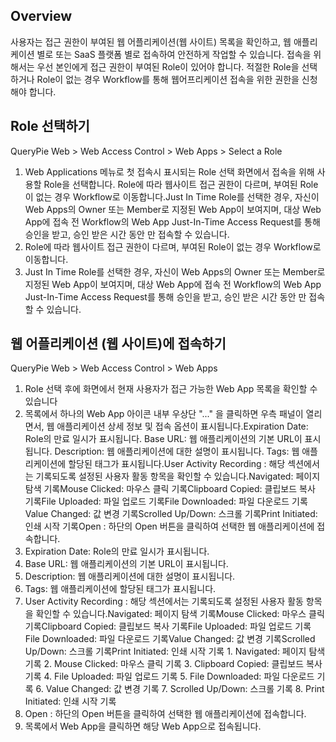 ## Overview
사용자는 접근 권한이 부여된 웹 어플리케이션(웹 사이트) 목록을 확인하고, 웹 애플리케이션 별로 또는 SaaS 플랫폼 별로 접속하여 안전하게 작업할 수 있습니다. 접속을 위해서는 우선 본인에게 접근 권한이 부여된 Role이 있어야 합니다. 적절한 Role을 선택하거나 Role이 없는 경우 Workflow를 통해 웹어프리케이션 접속을 위한 권한을 신청해야 합니다.

## Role 선택하기
QueryPie Web > Web Access Control > Web Apps > Select a Role

1. Web Applications 메뉴로 첫 접속시 표시되는 Role 선택 화면에서 접속을 위해 사용할 Role을 선택합니다. Role에 따라 웹사이트 접근 권한이 다르며, 부여된 Role이 없는 경우 Workflow로 이동합니다.Just In Time Role를 선택한 경우, 자신이 Web Apps의 Owner 또는 Member로 지정된 Web App이 보여지며, 대상 Web App에 접속 전 Workflow의 Web App Just-In-Time Access Request를 통해 승인을 받고, 승인 받은 시간 동안 만 접속할 수 있습니다.
  1. Role에 따라 웹사이트 접근 권한이 다르며, 부여된 Role이 없는 경우 Workflow로 이동합니다.
  2. Just In Time Role를 선택한 경우, 자신이 Web Apps의 Owner 또는 Member로 지정된 Web App이 보여지며, 대상 Web App에 접속 전 Workflow의 Web App Just-In-Time Access Request를 통해 승인을 받고, 승인 받은 시간 동안 만 접속할 수 있습니다.

## 웹 어플리케이션 (웹 사이트)에 접속하기
QueryPie Web > Web Access Control > Web Apps

1. Role 선택 후에 화면에서 현재 사용자가 접근 가능한 Web App 목록을 확인할 수 있습니다
2. 목록에서 하나의 Web App 아이콘 내부 우상단 "..." 을 클릭하면 우측 패널이 열리면서, 웹 애플리케이션 상세 정보 및 접속 옵션이 표시됩니다.Expiration Date: Role의 만료 일시가 표시됩니다. Base URL: 웹 애플리케이션의 기본 URL이 표시됩니다. Description: 웹 애플리케이션에 대한 설명이 표시됩니다. Tags: 웹 애플리케이션에 할당된 태그가 표시됩니다.User Activity Recording : 해당 섹션에서는 기록되도록 설정된 사용자 활동 항목을 확인할 수 있습니다.Navigated: 페이지 탐색 기록Mouse Clicked: 마우스 클릭 기록Clipboard Copied: 클립보드 복사 기록File Uploaded: 파일 업로드 기록File Downloaded: 파일 다운로드 기록Value Changed: 값 변경 기록Scrolled Up/Down: 스크롤 기록Print Initiated: 인쇄 시작 기록Open : 하단의 Open 버튼을 클릭하여 선택한 웹 애플리케이션에 접속합니다.
  1. Expiration Date: Role의 만료 일시가 표시됩니다.
  2. Base URL: 웹 애플리케이션의 기본 URL이 표시됩니다.
  3. Description: 웹 애플리케이션에 대한 설명이 표시됩니다.
  4. Tags: 웹 애플리케이션에 할당된 태그가 표시됩니다.
  5. User Activity Recording : 해당 섹션에서는 기록되도록 설정된 사용자 활동 항목을 확인할 수 있습니다.Navigated: 페이지 탐색 기록Mouse Clicked: 마우스 클릭 기록Clipboard Copied: 클립보드 복사 기록File Uploaded: 파일 업로드 기록File Downloaded: 파일 다운로드 기록Value Changed: 값 변경 기록Scrolled Up/Down: 스크롤 기록Print Initiated: 인쇄 시작 기록
    1. Navigated: 페이지 탐색 기록
    2. Mouse Clicked: 마우스 클릭 기록
    3. Clipboard Copied: 클립보드 복사 기록
    4. File Uploaded: 파일 업로드 기록
    5. File Downloaded: 파일 다운로드 기록
    6. Value Changed: 값 변경 기록
    7. Scrolled Up/Down: 스크롤 기록
    8. Print Initiated: 인쇄 시작 기록
  6. Open : 하단의 Open 버튼을 클릭하여 선택한 웹 애플리케이션에 접속합니다.
3. 목록에서 Web App을 클릭하면 해당 Web App으로 접속됩니다.

